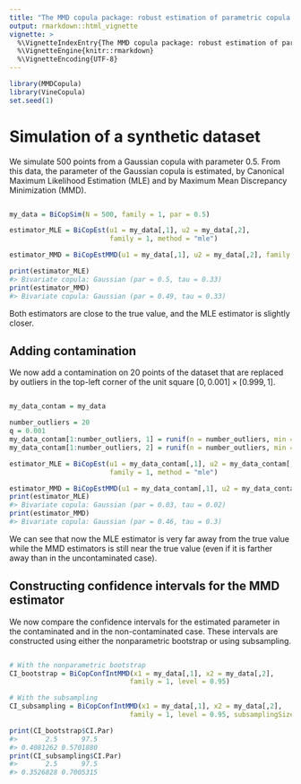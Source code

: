 ```yaml
---
title: "The MMD copula package: robust estimation of parametric copula models by MMD minimization"
output: rmarkdown::html_vignette
vignette: >
  %\VignetteIndexEntry{The MMD copula package: robust estimation of parametric copula models by MMD minimization}
  %\VignetteEngine{knitr::rmarkdown}
  %\VignetteEncoding{UTF-8}
---
```





```r
library(MMDCopula)
library(VineCopula)
set.seed(1)
```


# Simulation of a synthetic dataset

We simulate 500 points from a Gaussian copula with parameter $0.5$.
From this data, the parameter of the Gaussian copula is estimated, by Canonical Maximum Likelihood Estimation (MLE) and by Maximum Mean Discrepancy Minimization (MMD).


```r

my_data = BiCopSim(N = 500, family = 1, par = 0.5)

estimator_MLE = BiCopEst(u1 = my_data[,1], u2 = my_data[,2],
                         family = 1, method = "mle")

estimator_MMD = BiCopEstMMD(u1 = my_data[,1], u2 = my_data[,2], family = 1)

print(estimator_MLE)
#> Bivariate copula: Gaussian (par = 0.5, tau = 0.33)
print(estimator_MMD)
#> Bivariate copula: Gaussian (par = 0.49, tau = 0.33)
```
Both estimators are close to the true value, and the MLE estimator is slightly closer.

## Adding contamination

We now add a contamination on 20 points of the dataset that are replaced by outliers in the top-left corner of the unit square $[0 , 0.001] \times [0.999, 1]$.


```r

my_data_contam = my_data

number_outliers = 20
q = 0.001
my_data_contam[1:number_outliers, 1] = runif(n = number_outliers, min = 0, max = q)
my_data_contam[1:number_outliers, 2] = runif(n = number_outliers, min = 1-q, max = 1)

estimator_MLE = BiCopEst(u1 = my_data_contam[,1], u2 = my_data_contam[,2],
                         family = 1, method = "mle")

estimator_MMD = BiCopEstMMD(u1 = my_data_contam[,1], u2 = my_data_contam[,2], family = 1)
print(estimator_MLE)
#> Bivariate copula: Gaussian (par = 0.03, tau = 0.02)
print(estimator_MMD)
#> Bivariate copula: Gaussian (par = 0.46, tau = 0.3)
```

We can see that now the MLE estimator is very far away from the true value while the MMD estimators is still near the true value (even if it is farther away than in the uncontaminated case).


## Constructing confidence intervals for the MMD estimator

We now compare the confidence intervals for the estimated parameter in the contaminated and in the non-contaminated case. These intervals are constructed using either the nonparametric bootstrap or using subsampling.


```r

# With the nonparametric bootstrap
CI_bootstrap = BiCopConfIntMMD(x1 = my_data[,1], x2 = my_data[,2],
                              family = 1, level = 0.95)

# With the subsampling
CI_subsampling = BiCopConfIntMMD(x1 = my_data[,1], x2 = my_data[,2],
                              family = 1, level = 0.95, subsamplingSize = 100)

print(CI_bootstrap$CI.Par)
#>       2.5      97.5 
#> 0.4081262 0.5701880
print(CI_subsampling$CI.Par)
#>       2.5      97.5 
#> 0.3526828 0.7005315
```



